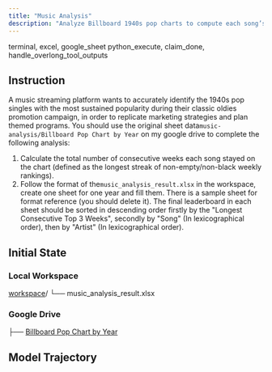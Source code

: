 ```yaml
---
title: "Music Analysis"
description: "Analyze Billboard 1940s pop charts to compute each song’s longest consecutive chart run."
---
```


<Columns cols={2}>
  <Card title="MCP Server" icon="cloud">
    terminal, excel, google_sheet
  </Card>
  <Card title="Local Tool" icon="terminal">
    python_execute, claim_done, handle_overlong_tool_outputs
  </Card>
</Columns>

## Instruction

A music streaming platform wants to accurately identify the 1940s pop singles with the most sustained popularity during their classic oldies promotion campaign, in order to replicate marketing strategies and plan themed programs. You should use the original sheet data`music-analysis/Billboard Pop Chart by Year` on my google drive to complete the following analysis:

1. Calculate the total number of consecutive weeks each song stayed on the chart (defined as the longest streak of non-empty/non-black weekly rankings).
2. Follow the format of the`music_analysis_result.xlsx` in the workspace, create one sheet for one year and fill them. There is a sample sheet for format reference (you should delete it). The final leaderboard in each sheet should be sorted in descending order firstly by the "Longest Consecutive Top 3 Weeks", secondly by "Song" (In lexicographical order), then by "Artist" (In lexicographical order).

## Initial State

### Local Workspace

<div className="file-tree">
<a href="https://github.com/hkust-nlp/mcpbench_dev/tree/finalpool_dev/tasks/finalpool/music-analysis/initial_workspace">workspace</a>/
└── music_analysis_result.xlsx
</div>

### Google Drive

<div className="file-tree">
├── <a href="https://docs.google.com/spreadsheets/d/1P-Nxq3u-sIJHT6ivZp-FuBgRegMui4dDFeH5bCQUuH4/edit?gid=447797205#gid=447797205">Billboard Pop Chart by Year</a>
</div>

## Model Trajectory
